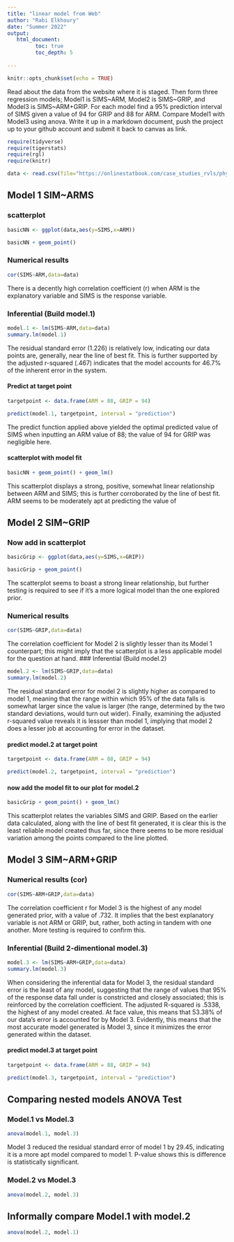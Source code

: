 ```yaml
---
title: "linear model from Web"
author: "Rabi Elkhoury"
date: "Summer 2022"
output:
   html_document:
         toc: true
         toc_depth: 5
        
---
```


```r
knitr::opts_chunk$set(echo = TRUE)
```

Read about the data from the website where it is staged.  Then form three regression models; Model1 is SIMS~ARM, Model2 is SIMS~GRIP, and Model3 is SIMS~ARM+GRIP. For each model find a 95% prediction interval of SIMS given a value of 94  for GRIP and 88 for ARM. Compare Model1 with Model3 using anova. Write it up in a markdown document, push the project up to your github account and submit it back to canvas as link. 

 


```r
require(tidyverse)
require(tigerstats)
require(rgl)
require(knitr)

```

```r
data <- read.csv(file="https://onlinestatbook.com/case_studies_rvls/physical_strength/data.txt",sep="",header=TRUE)  

```

## Model 1 SIM~ARMS

### scatterplot
```r
basicNN <- ggplot(data,aes(y=SIMS,x=ARM))
```
```r
basicNN + geom_point()
```


### Numerical results
```r
cor(SIMS~ARM,data=data)
```
There is a decently high correlation coefficient (r) when ARM is the explanatory variable and SIMS is the response variable.


### Inferential  (Build model.1)
```r
model.1 <- lm(SIMS~ARM,data=data)
summary.lm(model.1)
```
The residual standard error (1.226) is relatively low, indicating our data points are, generally, near the line of best fit.  This is further supported by the adjusted r-squared (.467) indicates that the model accounts for 46.7% of the inherent error in the system.



#### Predict at target point
```r
targetpoint <- data.frame(ARM = 88, GRIP = 94)
```

```r
predict(model.1, targetpoint, interval = "prediction")

```
The predict function applied above yielded the optimal predicted value of SIMS when inputting an ARM value of 88; the value of 94 for GRIP was negligible here.

#### scatterplot with model fit
```r
basicNN + geom_point() + geom_lm()
```

This scatterplot displays a strong, positive, somewhat linear relationship between ARM and SIMS; this is further corroborated by the line of best fit.  ARM seems to be moderately apt at predicting the value of


## Model 2 SIM~GRIP

### Now add in scatterplot
```r
basicGrip <- ggplot(data,aes(y=SIMS,x=GRIP))
```
```r
basicGrip + geom_point()
```

The scatterplot seems to boast a strong linear relationship, but further testing is required to see if it's a more logical model than the one explored prior.

### Numerical results 
```r
cor(SIMS~GRIP,data=data)
```
The correlation coefficient for Model 2 is slightly lesser than its Model 1 counterpart; this might imply that the scatterplot is a less applicable model for the question at hand.
### Inferential  (Build model.2)
```r
model.2 <- lm(SIMS~GRIP,data=data)
summary.lm(model.2)
```
The residual standard error for model 2 is slightly higher as compared to model 1, meaning that the range within which 95% of the data falls is somewhat larger since the value is larger (the range, determined by the two standard deviations, would turn out wider).  Finally, examining the adjusted r-squared value reveals it is lessser than model 1, implying that model 2 does a lesser job at accounting for error in the dataset.  




#### predict model.2 at target point
```r
targetpoint <- data.frame(ARM = 88, GRIP = 94)
```
```r
predict(model.2, targetpoint, interval = "prediction")

```


#### now add the model fit to our plot for model.2
```r
basicGrip + geom_point() + geom_lm()
```
This scatterplot relates the variables SIMS and GRIP.  Based on the earlier data calculated, along with the line of best fit generated, it is clear this is the least reliable model created thus far, since there seems to be more residual variation among the points compared to the line plotted.

## Model 3 SIM~ARM+GRIP

### Numerical results (cor)
```r
cor(SIMS~ARM+GRIP,data=data)
```
The correlation coefficient r for Model 3 is the highest of any model generated prior, with a value of .732.  It implies that the best explanatory variable is not ARM or GRIP, but, rather, both acting in tandem with one another.  More testing is required to confirm this.  

  
### Inferential  (Build 2-dimentional model.3)
```r
model.3 <- lm(SIMS~ARM+GRIP,data=data)
summary.lm(model.3)
```
When considering the inferential data for Model 3, the residual standard error is the least of any model, suggesting that the range of values that 95% of the response data fall under is constricted and closely associated; this is reinforced by the correlation coefficient.  The adjusted R-squared is .5338, the highest of any model created.  At face value, this means that 53.38% of our data's error is accounted for by Model 3.  Evidently, this means that the most accurate model generated is Model 3, since it minimizes the error generated within the dataset.



#### predict model.3 at target point
```r
targetpoint <- data.frame(ARM = 88, GRIP = 94)
```
```r
predict(model.3, targetpoint, interval = "prediction")

```
## Comparing nested models ANOVA Test

### Model.1 vs Model.3
```r
anova(model.1, model.3)
```
Model 3 reduced the residual standard error of model 1 by 29.45, indicating it is a more apt model compared to model 1.  P-value shows this is difference is statistically significant.




### Model.2 vs Model.3
```r
anova(model.2, model.3)
```
## Informally compare Model.1 with model.2
```r
anova(model.2, model.1)
```
